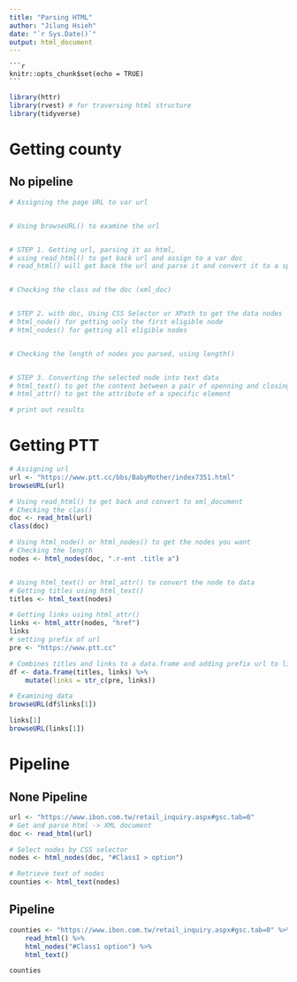 ```yaml
---
title: "Parsing HTML"
author: "Jilung Hsieh"
date: "`r Sys.Date()`"
output: html_document
---
```


````         
```r
knitr::opts_chunk$set(echo = TRUE)
```
````

```r
library(httr)
library(rvest) # for traversing html structure
library(tidyverse)
```

# Getting county

## No pipeline

```r
# Assigning the page URL to var url


# Using browseURL() to examine the url


# STEP 1. Getting url, parsing it as html, 
# using read_html() to get back url and assign to a var doc
# read_html() will get back the url and parse it and convert it to a specific datatype, named html_document.


# Checking the class od the doc (xml_doc)


# STEP 2. with doc, Using CSS Selector or XPath to get the data nodes
# html_node() for getting only the first eligible node
# html_nodes() for getting all eligible nodes


# Checking the length of nodes you parsed, using length()


# STEP 3. Converting the selected node into text data
# html_text() to get the content between a pair of openning and closing tags
# html_attr() to get the attribute of a specific element

# print out results


```

# Getting PTT

```r
# Assigning url
url <- "https://www.ptt.cc/bbs/BabyMother/index7351.html"
browseURL(url)

# Using read_html() to get back and convert to xml_document
# Checking the clas()
doc <- read_html(url)
class(doc)

# Using html_node() or html_nodes() to get the nodes you want
# Checking the length
nodes <- html_nodes(doc, ".r-ent .title a")


# Using html_text() or html_attr() to convert the node to data
# Getting titles using html_text()
titles <- html_text(nodes)

# Getting links using html_attr()
links <- html_attr(nodes, "href")
links
# setting prefix of url
pre <- "https://www.ptt.cc"

# Combines titles and links to a data.frame and adding prefix url to links
df <- data.frame(titles, links) %>%
    mutate(links = str_c(pre, links))

# Examining data
browseURL(df$links[1])

links[1]
browseURL(links[1])
```

# Pipeline

## None Pipeline

```r
url <- "https://www.ibon.com.tw/retail_inquiry.aspx#gsc.tab=0"
# Get and parse html -> XML document
doc <- read_html(url)

# Select nodes by CSS selector
nodes <- html_nodes(doc, "#Class1 > option")

# Retrieve text of nodes
counties <- html_text(nodes)
```

## Pipeline

```r

counties <- "https://www.ibon.com.tw/retail_inquiry.aspx#gsc.tab=0" %>%
    read_html() %>%
    html_nodes("#Class1 option") %>%
    html_text()

counties
```
